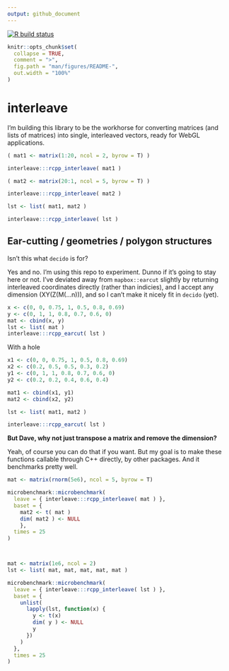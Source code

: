 ```yaml
---
output: github_document
---
```


[![R build status](https://github.com/dcooley/interleave/workflows/R-CMD-check/badge.svg)](https://github.com/dcooley/interleave/actions)

<!-- README.md is generated from README.Rmd. Please edit that file -->

```r
knitr::opts_chunk$set(
  collapse = TRUE,
  comment = ">",
  fig.path = "man/figures/README-",
  out.width = "100%"
)
```

# interleave

I'm building this library to be the workhorse for converting matrices (and lists of matrices) into single, interleaved vectors, ready for WebGL applications.



```r

( mat1 <- matrix(1:20, ncol = 2, byrow = T) )

interleave:::rcpp_interleave( mat1 )

( mat2 <- matrix(20:1, ncol = 5, byrow = T) )

interleave:::rcpp_interleave( mat2 )

lst <- list( mat1, mat2 )

interleave:::rcpp_interleave( lst )

```


## Ear-cutting / geometries / polygon structures

Isn't this what `decido` is for?

Yes and no. I'm using this repo to experiment. Dunno if it's going to stay here or not. I've deviated away from `mapbox::earcut` slightly by returning interleaved coordinates directly (rather than indicies), and I accept any dimension (XY(Z(M(...n))), and so I can't make it nicely fit in `decido` (yet).


```r
x <- c(0, 0, 0.75, 1, 0.5, 0.8, 0.69)
y <- c(0, 1, 1, 0.8, 0.7, 0.6, 0)
mat <- cbind(x, y)
lst <- list( mat )
interleave:::rcpp_earcut( lst )
```

With a hole

```r

x1 <- c(0, 0, 0.75, 1, 0.5, 0.8, 0.69)
x2 <- c(0.2, 0.5, 0.5, 0.3, 0.2)
y1 <- c(0, 1, 1, 0.8, 0.7, 0.6, 0)
y2 <- c(0.2, 0.2, 0.4, 0.6, 0.4)

mat1 <- cbind(x1, y1)
mat2 <- cbind(x2, y2)

lst <- list( mat1, mat2 )

interleave:::rcpp_earcut( lst )

```


**But Dave, why not just transpose a matrix and remove the dimension?**

Yeah, of course you can do that if you want. But my goal is to make these functions callable through C++ directly, by other packages. And it benchmarks pretty well.

```r

mat <- matrix(rnorm(5e6), ncol = 5, byrow = T)

microbenchmark::microbenchmark(
  leave = { interleave:::rcpp_interleave( mat ) },
  baset = { 
    mat2 <- t( mat )
    dim( mat2 ) <- NULL
    },
  times = 25
)



mat <- matrix(1e6, ncol = 2)
lst <- list( mat, mat, mat, mat, mat )

microbenchmark::microbenchmark(
  leave = { interleave:::rcpp_interleave( lst ) },
  baset = {
    unlist( 
      lapply(lst, function(x) {
        y <- t(x)
        dim( y ) <- NULL
        y
      })
    )
  },
  times = 25
)

```


